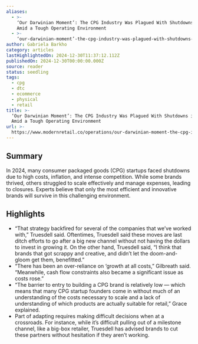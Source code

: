 ```yaml
---
aliases:
  - >-
    ‘Our Darwinian Moment’: The CPG Industry Was Plagued With Shutdowns in 2024
    Amid a Tough Operating Environment
  - >-
    ‘our-darwinian-moment’-the-cpg-industry-was-plagued-with-shutdowns-in-2024-amid-a-tough-operating-environment
author: Gabriela Barkho
category: articles
lastHighlightedOn: 2024-12-30T11:37:12.112Z
publishedOn: 2024-12-30T00:00:00.000Z
source: reader
status: seedling
tags:
  - cpg
  - dtc
  - ecommerce
  - physical
  - retail
title: >-
  ‘Our Darwinian Moment’: The CPG Industry Was Plagued With Shutdowns in 2024
  Amid a Tough Operating Environment
url: >-
  https://www.modernretail.co/operations/our-darwinian-moment-the-cpg-industry-was-plagued-with-shutdowns-in-2024-amid-a-tough-operating-environment/?utm_campaign=mrdis&utm_medium=email&utm_source=mrdaily&utm_content=123024
---
```

## Summary

In 2024, many consumer packaged goods (CPG) startups faced shutdowns due to high costs, inflation, and intense competition. While some brands thrived, others struggled to scale effectively and manage expenses, leading to closures. Experts believe that only the most efficient and innovative brands will survive in this challenging environment.

## Highlights

- “That strategy backfired for several of the companies that we’ve worked with,” Truesdell said. Oftentimes, Truesdell said these moves are last ditch efforts to go after a big new channel without not having the dollars to invest in growing it. On the other hand, Truesdell said, “I think that brands that got scrappy and creative, and didn’t let the doom-and-gloom get them, benefitted.”
- “There has been an over-reliance on ‘growth at all costs,” Gilbreath said. “Meanwhile, cash flow constraints also became a significant issue as costs rose.”
- “The barrier to entry to building a CPG brand is relatively low — which means that many CPG startup founders come in without much of an understanding of the costs necessary to scale and a lack of understanding of which products are actually suitable for retail,” Grace explained.
- Part of adapting requires making difficult decisions when at a crossroads. For instance, while it’s difficult pulling out of a milestone channel, like a big-box retailer, Truesdell has advised brands to cut these partners without hesitation if they aren’t working.
